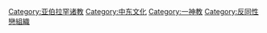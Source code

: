 {{main}}
{{Commons category|Islam}}

[[Category:亚伯拉罕诸教|Category:亚伯拉罕诸教]]
[[Category:中东文化|Category:中东文化]]
[[Category:一神教|Category:一神教]]
[[Category:反同性戀組織|Category:反同性戀組織]]